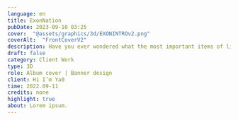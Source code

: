 ---
language: en
title: ExonNation
pubDate: 2023-09-10 03:25
cover:  "@assets/graphics/3d/EXONINTROv2.png"
coverAlt:  "FrontCoverV2"
description: Have you ever wondered what the most important items of life are? Well, wonder no more!
draft: false
category: Client Work
type: 3D
role: Album cover | Banner design
client: Hi I’m Ya0
time: 2022.09-11
credits: none
highlight: true
about: Lorem ipsum.
---

